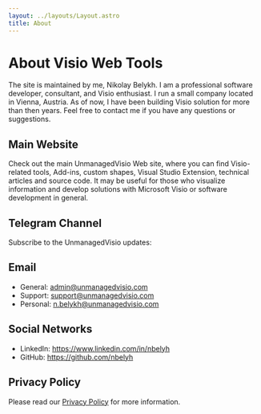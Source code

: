 ```yaml
---
layout: ../layouts/Layout.astro
title: About
---
```



# About Visio Web Tools

The site is maintained by me, Nikolay Belykh. I am a professional software developer, consultant, and Visio enthusiast.
I run a small company located in Vienna, Austria. 
As of now, I have been building Visio solution for more than then years.
Feel free to contact me if you have any questions or suggestions.

<div class="row">
<div class="col-md-6">

## Main Website

Check out the main UnmanagedVisio Web site, where you can find Visio-related tools, Add-ins, custom shapes, 
Visual Studio Extension, technical articles and  source code. It may be useful for those who
visualize information and develop solutions with Microsoft Visio or software development in general.

<LinkButton href="https://unmanagedvisio.com/products/" hrefImage="/logo.png" style="width:32px; height:32px; margin-right:14px" text="UnmanagedVisio.com" />

## Telegram Channel

Subscribe to the UnmanagedVisio updates:

<LinkButton href="https://t.me/+lvkFDwkl7PBhMzdk" hrefImage="/telegram-logo.svg" style="width:32px; height:32px; margin-right:14px" text="Join on Telegram" />

</div>
<div class="col-md-6">

## Email
- General: <a href="mailto:admin@unmanagedvisio.com">admin@unmanagedvisio.com</a>
- Support: <a href="mailto:support@unmanagedvisio.com">support@unmanagedvisio.com</a>
- Personal: <a href="mailto:n.belykh@unmanagedvisio.com">n.belykh@unmanagedvisio.com</a>

## Social Networks

- LinkedIn: <a href="https://www.linkedin.com/in/nbelyh" target="_blank" rel="noopener">https://www.linkedin.com/in/nbelyh</a>
- GitHub: <a href="https://github.com/nbelyh" target="_blank" rel="noopener">https://github.com/nbelyh</a>

</div>
</div>

## Privacy Policy

Please read our [Privacy Policy](/privacy-policy) for more information.
